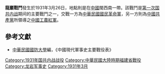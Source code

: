 {{Infobox Military Conflict|
campaign=|
image=|
caption=|
conflict=龍巖戰鬥|
date=1931年3月26日|
place={{ROC-1928}}閩西南|
result=紅軍攻擊龍巖地區，數十人遭國軍俘虜|
combatant1=中華民國國民革命軍49師|
combatant2=紅軍12軍34師、[[赤衛隊|赤衛隊]]| 
commander1=[[張貞|張貞]]|
commander2=|
strength1=|
strength2=|
casualties1=|
casualties2=|
}}
'''龍巖戰鬥'''發生於1931年3月26日，地點則是在[[中國|中國]]閩西南一帶。該戰鬥是[[第一次国共内战|第一次国共内战]]期间的主要戰鬥之一，交戰一方為[[中華民國|中華民國]][[國民革命軍|國民革命軍]]，另一方則為[[中國共產黨|中國共產黨]]所領導之[[中國工農紅軍|中國工農紅軍]]。

==參考文獻==
*[[中華民國|中華民國]][[國防大學_(臺灣)|國防大學]]編，《中國現代軍事史主要戰役表》

{{第一次国共内战}}
[[Category:1931年国共内战战役|Category:1931年国共内战战役]]
[[Category:中華民國大陸時期福建省戰役|Category:中華民國大陸時期福建省戰役]]
[[Category:龙岩军事史|Category:龙岩军事史]]
[[Category:1931年3月|Category:1931年3月]]